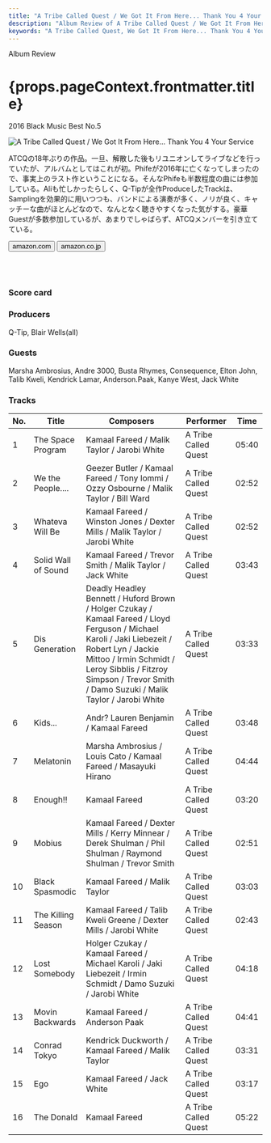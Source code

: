 ```yaml
---
title: "A Tribe Called Quest / We Got It From Here... Thank You 4 Your Service"
description: "Album Review of A Tribe Called Quest / We Got It From Here... Thank You 4 Your Service"
keywords: "A Tribe Called Quest, We Got It From Here... Thank You 4 Your Service, ア・トライブ・コールド・クエスト"
---
```




<p className="largeP">Album Review</p>
<h1 className="h1--no--margin">{props.pageContext.frontmatter.title}</h1>
<p className="largeP"><Link to="/best50/2016/">2016 Black Music Best No.5</Link></p>

<Row  className="image-card-group">
	<Column colMd={"4"} colLg={"4"} noGutterMdLeft="">
       <ImageCard>

![A Tribe Called Quest / We Got It From Here... Thank You 4 Your Service](../../images/cd/atcq2L.jpg) 

</ImageCard>
	</Column>
	<Column colMd={"4"} colLg={"8"} noGutterMdLeft="">
	<p>
	ATCQの18年ぶりの作品。一旦、解散した後もリユニオンしてライブなどを行っていたが、アルバムとしてはこれが初。Phifeが2016年に亡くなってしまったので、事実上のラスト作ということになる。そんなPhifeも半数程度の曲には参加している。Aliも忙しかったらしく、Q-Tipが全作ProduceしたTrackは、Samplingを効果的に用いつつも、バンドによる演奏が多く、ノリが良く、キャッチーな曲がほとんどなので、なんとなく聴きやすくなった気がする。豪華Guestが多数参加しているが、あまりでしゃばらず、ATCQメンバーを引き立てている。
  </p>
  <div>
	  <Button href="https://amzn.to/2YfnDd3" kind="primary" size="small" renderIcon={ArrowUpRight24}>
      amazon.com
    </Button>
    <Button href="https://amzn.to/2EdkYcy" kind="secondary" size="small" renderIcon={ArrowUpRight24}>
      amazon.co.jp
    </Button>
	</div>
	  <a href="https://geo.music.apple.com/jp/album/we-got-it-from-here-thank-you-4-your-service/1173106678?mt=1&app=music&ls=1&at=11lcug" style="display:inline-block;overflow:hidden;background:url(https://linkmaker.itunes.apple.com/ja-jp/lockup.svg?releaseDate=2016-11-11&kind=album&bubble=apple_music&style=mono-black) no-repeat;width:180px;height:45px;"></a>
  <a href="https://geo.music.apple.com/jp/album/we-got-it-from-here-thank-you-4-your-service/1173106678?app=itunes&at=11lcug" style="display:inline-block;overflow:hidden;background:url(https://linkmaker.itunes.apple.com/ja-jp/badge-lrg.svg?releaseDate=2016-11-11&kind=album&bubble=itunes_music) no-repeat;width:140px;height:45px;"></a>
  </Column>
</Row>
<Row >
  <Column colMd={"4"} colLg={"4"} noGutterMdLeft="">
    <div>
      <h3>Score card</h3>
	    <SliderJS1 value="2" />
      <SliderJS2 value="1" />
	    <SliderJS3 value="2" />
      <SliderJS4 value="9" />
    </div>
  </Column>
  <Column colMd={"4"} colLg={"8"} noGutterMdLeft="">
    <div>
      <h3>Producers</h3>
      <p>
      Q-Tip, Blair Wells(all)
      </p>
      <h3>Guests</h3>
      <p>
        Marsha Ambrosius, Andre 3000, Busta Rhymes, Consequence, Elton John, Talib Kweli, Kendrick Lamar, Anderson.Paak, Kanye West, Jack White
      </p>
    </div>
  </Column>
</Row>

<h3>Tracks</h3>

| No. |	 Title              |	 Composers                                                                                                                                                                                                                                                         |	 Performer          |	 Time	|
| --- |	------------------- | ------------------------------------------------------------------------------------------------------------------------------------------------------------------------------------------------------------------------------------------------------------------ | -------------------- | ----- |
|	1	  |	The Space Program  	| Kamaal Fareed / Malik Taylor / Jarobi White                                                                                                                                                                                                                        | A Tribe Called Quest	|	05:40 |
|	2	  |	We the People....  	| Geezer Butler / Kamaal Fareed / Tony Iommi / Ozzy Osbourne / Malik Taylor / Bill Ward                                                                                                                                                                              | A Tribe Called Quest	|	02:52 |
|	3	  |	Whateva Will Be    	| Kamaal Fareed / Winston Jones / Dexter Mills / Malik Taylor / Jarobi White                                                                                                                                                                                         | A Tribe Called Quest	|	02:52 |
|	4	  |	Solid Wall of Sound	| Kamaal Fareed / Trevor Smith / Malik Taylor / Jack White                                                                                                                                                                                                           | A Tribe Called Quest	|	03:43 |
|	5	  |	Dis Generation     	| Deadly Headley Bennett / Huford Brown / Holger Czukay / Kamaal Fareed / Lloyd Ferguson / Michael Karoli / Jaki Liebezeit / Robert Lyn / Jackie Mittoo / Irmin Schmidt / Leroy Sibblis / Fitzroy Simpson / Trevor Smith / Damo Suzuki / Malik Taylor / Jarobi White | A Tribe Called Quest	|	03:33 |
|	6	  |	Kids...            	| Andr? Lauren Benjamin / Kamaal Fareed                                                                                                                                                                                                                              | A Tribe Called Quest	|	03:48 |
|	7	  |	Melatonin          	| Marsha Ambrosius / Louis Cato / Kamaal Fareed / Masayuki Hirano                                                                                                                                                                                                    | A Tribe Called Quest	|	04:44 |
|	8	  |	Enough!!           	| Kamaal Fareed                                                                                                                                                                                                                                                      | A Tribe Called Quest	|	03:20 |
|	9	  |	Mobius             	| Kamaal Fareed / Dexter Mills / Kerry Minnear / Derek Shulman / Phil Shulman / Raymond Shulman / Trevor Smith                                                                                                                                                       | A Tribe Called Quest	|	02:51 |
|	10	|	Black Spasmodic    	| Kamaal Fareed / Malik Taylor                                                                                                                                                                                                                                       | A Tribe Called Quest	|	03:03 |
|	11	|	The Killing Season 	| Kamaal Fareed / Talib Kweli Greene / Dexter Mills / Jarobi White                                                                                                                                                                                                   | A Tribe Called Quest	|	02:43 |
|	12	|	Lost Somebody      	| Holger Czukay / Kamaal Fareed / Michael Karoli / Jaki Liebezeit / Irmin Schmidt / Damo Suzuki / Jarobi White                                                                                                                                                       | A Tribe Called Quest	|	04:18 |
|	13	|	Movin Backwards    	| Kamaal Fareed / Anderson Paak                                                                                                                                                                                                                                      | A Tribe Called Quest	|	04:41 |
|	14	|	Conrad Tokyo       	| Kendrick Duckworth / Kamaal Fareed / Malik Taylor                                                                                                                                                                                                                  | A Tribe Called Quest	|	03:31 |
|	15	|	Ego                	| Kamaal Fareed / Jack White                                                                                                                                                                                                                                         | A Tribe Called Quest	|	03:17 |
|	16	|	The Donald         	| Kamaal Fareed                                                                                                                                                                                                                                                      | A Tribe Called Quest	|	05:22 |
